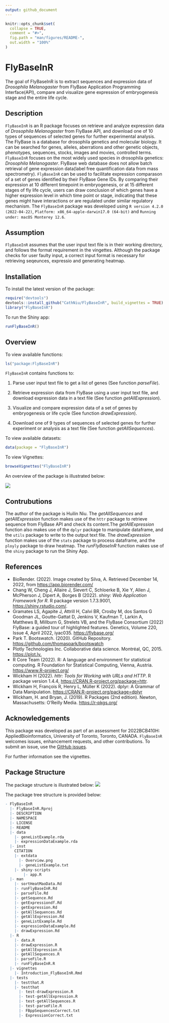 ```yaml
---
output: github_document
---
```


<!-- README.md is generated from README.Rmd. Please edit that file -->

```r
knitr::opts_chunk$set(
  collapse = TRUE,
  comment = "#>",
  fig.path = "man/figures/README-",
  out.width = "100%"
)
```

# FlyBaseInR

<!-- badges: start -->

<!-- badges: end -->

The goal of FlyBaseInR is to extract sequences and expression data of *Drosophila Melanogaster* from FlyBase Application Programming Interface(API), compare and visualize gene expression of embryogenesis stage and the entire life cycle.

## Description

`FlyBaseInR` is an R package focuses on retrieve and analyze expression data of *Drosophila Melanogaster* from FlyBase API, and download one of 10 types of sequences of selected genes for further experimental analysis. The FlyBase is a database for drosophila genetics and molecular biology. It can be searched for genes, alleles, aberrations and other genetic objects, phenotypes, sequences, stocks, images and movies, controlled terms. `FlyBaseInR` focuses on the most widely used species in drosophila genetics: *Drosophila Melanogaster*. FlyBase web database does not allow batch retrieval of gene expression data(label free quantification data from mass spectrometry). `FlyBaseInR` can be used to facilitate expression comparason of a set of genes identified by their FlyBase Gene IDs. By comparing their expression at 10 different timepoint in embryogenesis, or at 15 different stages of fly life cycle, users can draw conclusion of which genes have a higher expression level in which time point or stage, indicating that these genes might have interactions or are regulated under similar regulatory mechanism. The `FlyBaseInR` package was developed using `R version 4.2.0 (2022-04-22)`, `Platform: x86_64-apple-darwin17.0 (64-bit)` and `Running under: macOS Monterey 12.6`.

## Assumption
`FlyBaseInR` assumes that the user input text file is in their working directory, and follows the format requirement in the vingettes. Although the package checks for user faulty input, a correct input format is necessary for retrieving seqeunces, expressio and generating heatmap.

## Installation

To install the latest version of the package:

``` r
require("devtools")
devtools::install_github("CathNiu/FlyBaseInR", build_vignettes = TRUE)
library("FlyBaseInR")
```

To run the Shiny app:

``` r
runFlyBaseInR()
```

## Overview

To view available functions:

``` r
ls("package:FlyBaseInR")
```

`FlyBaseInR` contains functions to:

1.  Parse user input text file to get a list of genes (See function *parseFile*).

2.  Retrieve expression data from FlyBase using a user input text file, and download expression data in a text file (See function *getAllExpression*).

3.  Visualize and compare expression data of a set of genes by embryogenesis or life cycle (See function *drawExpression*).

4.  Download one of 9 types of sequences of selected genes for further experiment or analysis as a text file (See function *getAllSequences*).

To view available datasets:

``` r
data(package = "FlyBaseInR") 
```

To view Vignettes:

``` r
browseVignettes("FlyBaseInR")
```

An overview of the package is illustrated below:

![](./inst/extdata/Overview.png)

## Contrubutions

The author of the package is Huilin Niu. The *getAllSequences* and *getAllExpression* function makes use of the `httr` package to retrieve sequence from FlyBase API and check its content.The *getAllExpression* function also makes use of the `dplyr` package to manipulate dataframe, and the `utils` package to write to the output text file. The *drawExpression* function makes use of the `stats` package to process dataframe, and the `ployly` package to draw heatmap. The *runFlyBaseInR* function makes use of the `shiny` package to run the Shiny App.

## References

-   BioRender. (2022). Image created by Silva, A. Retrieved December 14, 2022, from <https://app.biorender.com/>
-   Chang W, Cheng J, Allaire J, Sievert C, Schloerke B, Xie Y, Allen J, McPherson J, Dipert A, Borges B (2022). *shiny: Web Application Framework for R*. R package version 1.7.3.9001, <https://shiny.rstudio.com/>.
-   Gramates LS, Agapite J, Attrill H, Calvi BR, Crosby M, dos Santos G Goodman JL, Goutte-Gattat D, Jenkins V, Kaufman T, Larkin A, Matthews B, Millburn G, Strelets VB, and the FlyBase Consortium (2022) FlyBase: a guided tour of highlighted features. Genetics, Volume 220, Issue 4, April 2022, iyac035. <https://flybase.org/>
-   Park T. Bootswatch. (2020). GitHub Repository. <https://github.com/thomaspark/bootswatch>
-   Plotly Technologies Inc. Collaborative data science. Montréal, QC, 2015. <https://plot.ly.>
-   R Core Team (2022). R: A language and environment for statistical computing. R Foundation for Statistical Computing, Vienna, Austria. <https://www.R-project.org/>
-   Wickham H (2022). *httr: Tools for Working with URLs and HTTP*. R package version 1.4.4, <https://CRAN.R-project.org/package=httr>.
-   Wickham H, François R, Henry L, Müller K (2022). dplyr: A Grammar of Data Manipulation. <https://CRAN.R-project.org/package=dplyr>
-   Wickham, H. and Bryan, J. (2019). R Packages (2nd edition). Newton, Massachusetts: O'Reilly Media. <https://r-pkgs.org/>

## Acknowledgements

This package was developed as part of an assessment for 2022BCB410H: AppliedBioinformatics, University of Toronto, Toronto, CANADA. `FlyBaseInR` welcomes issues, enhancement requests, and other contributions. To submit an issue, use the [GitHub issues](https://github.com/CathNiu/FlyBaseInR/issues).

For further information see the vignettes.

## Package Structure

The package structure is illustrated below:
![](./inst/extdata/Structure.png)

The package tree structure is provided below:
``` r
- FlyBaseInR
  |- FlyBaseInR.Rproj
  |- DESCRIPTION
  |- NAMESPACE
  |- LICENSE
  |- README
  |- data
    |- geneListExample.rda
    |- expressionDataExample.rda
  |- inst
    CITATION
    |- extdata
      |- Overview.png
      |- geneListExample.txt
    |- shiny-scripts 
        |- app.R
  |- man
    |- sortHeatMaoData.Rd
    |- runFlyBaseInR.Rd
    |- parseFile.Rd
    |- getSequence.Rd
    |- getExpressiondf.Rd
    |- getExpression.Rd
    |- getAllSequences.Rd
    |- getAllExpression.Rd
    |- geneListExample.Rd
    |- expressionDataExample.Rd
    |- drawExpression.Rd
  |- R
    |- data.R
    |- drawExpression.R
    |- getAllExpression.R
    |- getAllSequences.R
    |- parseFile.R
    |- runFlyBaseInR.R
  |- vignettes
    |- Introduction_FlyBaseInR.Rmd
  |- tests
    |- testthat.R
    |- testthat
      |- test-drawExpression.R
      |- test-getAllExpression.R
      |- test-getAllSequences.R
      |- test-parseFile.R
      |- FBppSequencesCorrect.txt
      |- ExpressionCorrect.txt
      
```
